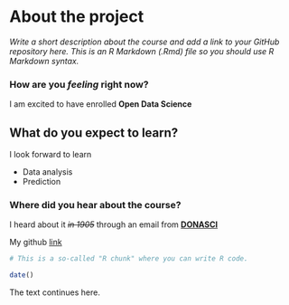 
# About the project

*Write a short description about the course and add a link to your GitHub repository here. This is an R Markdown (.Rmd) file so you should use R Markdown syntax.*

### How are you _feeling_ right now?  

I am excited to have enrolled **Open Data Science**    

## What do you expect to **learn?**  


I look forward to learn    

* Data analysis  
* Prediction  

### Where did you hear about the course?  

I heard about it ~~*in 1905*~~ through an email from [**DONASCI**]( ds-natural-sciences-students@helsinki.fi )   

My github [link](https://github.com/Ian-ocholla)

```r
# This is a so-called "R chunk" where you can write R code.

date()

```
The text continues here.

